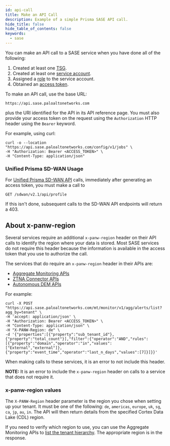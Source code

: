 ```yaml
---
id: api-call
title: Make an API Call
description: Example of a simple Prisma SASE API call.
hide_title: false
hide_table_of_contents: false
keywords:
  - sase
---
```


You can make an API call to a SASE service when you have done all of the following:

1. Created at least one [TSG](/sase/docs/tenant-service-groups).
2. Created at least one [service account](/sase/docs/service-accounts).
3. Assigned a [role](/sase/docs/roles) to the service account.
4. Obtained an [access token](/sase/docs/access-tokens).

To make an API call, use the base URL:

    https://api.sase.paloaltonetworks.com

plus the URI identified for the API in its API reference page. You must also 
provide your access token on the request using the `Authorization` HTTP
header using the `Bearer` keyword.

For example, using curl:

    curl -o --location "https://api.sase.paloaltonetworks.com/config/v1/jobs" \
    -H "Authorization: Bearer <ACCESS_TOKEN>" \
    -H "Content-Type: application/json"

### Unified Prisma SD-WAN Usage
For [Unified Prisma SD-WAN API](/sdwan/api/)
calls, immediately after generating an access token, you must make a call to

    GET /sdwan/v2.1/api/profile

If this isn't done, subsequent calls to the SD-WAN API endpoints will return a 403.

## About x-panw-region ##

Several services require an additional `x-panw-region` header on their API calls to identify the
region where your data is stored. Most SASE services do not require this header because the
information is available in the access token that you use to authorize the call.

The services that do require an `x-panw-region` header in their APIs are: 

* [Aggregate Monitoring APIs](/sase/api/mt-monitor/)
* [ZTNA Connector APIs](/access/api/ztna/ztna-connector-apis/)
* [Autonomous DEM APIs](/access/api/adem/autonomous-dem-api/)

For example:

    curl -X POST "https://api.sase.paloaltonetworks.com/mt/monitor/v1/agg/alerts/list?agg_by=tenant" \
    -H 'accept: application/json' \
    -H "Authorization: Bearer <ACCESS_TOKEN>" \
    -H "Content-Type: application/json" \
    -H "X-PANW-Region: de" \
    -d '{"properties":[{"property":"sub_tenant_id"},{"property":"total_count"}],"filter":{"operator":"AND","rules":[{"property":"domain","operator":"in","values":["External","external"]},{"property":"event_time","operator":"last_n_days","values":[7]}]}}'

When making calls to these services, it is an error to not include this header.

**NOTE:** It is an error to include the `x-panw-region` header on calls to a service that
does not require it.

### x-panw-region values ###

The `X-PANW-Region` header parameter is the region you chose when setting up your tenant. It must be one of the following:
`de`, `americas`, `europe`, `uk`, `sg`, `ca`, `jp`, `au`, `in`. The API will then return details from the specified
Cortex Data Lake (CDL) region.

If you need to verify which region to use, you can 
use the Aggregate Monitoring APIs to 
[list the tenant hierarchy](/sase/api/mt-monitor/get-mt-monitor-v-1-agg-custom-tenant-hierarchy).
The appropriate region is in the response.
